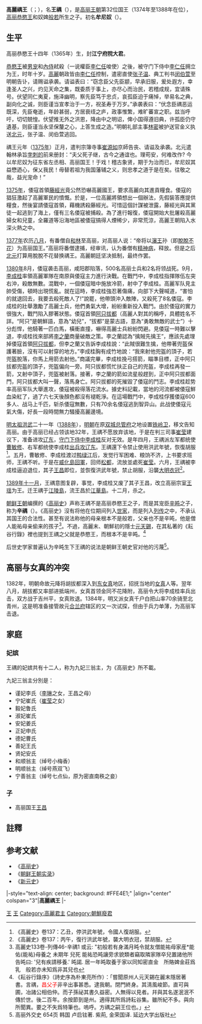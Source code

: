 {{朝鲜半島君王
| 名稱=高丽禑王
| 高麗代數=32
| 前任=[[高丽恭愍王|高丽恭愍王]]
| 繼任=[[高丽昌王|高丽昌王]]
| 畫像=
| 說明=
| 在位=1374年—1388年
| 年號=
| 姓名=王禑
| 封號=
| 字=
| 號=
| 小名=牟尼奴
| 出生年=1365年
| 立世子=
| 逝世年=1389年
| 廟號=
| 諡號=
| 陵墓=
| 父親=[[高丽恭愍王|高丽恭愍王]]
| 母親=奴婢[[般若_(高麗恭愍王)|般若]]
| 嫡母=
| 皇后=
| 王后=
| 王妃=[[谨妃李氏|谨妃李氏]]
| 妃=
| 嬪=
| 宮主=
| 翁主=
| 貴人=
| 昭儀=
| 昭容=
| 昭媛=
| 淑儀=
| 淑容=
| 淑媛=
| 尚宮=
| 尚寢=
| 內人=
| 宮人=
| 位號不明=
| 嫡子=
| 庶子=
| 嫡女=
| 庶女=
| 注釋=
|}}
'''高麗禑王'''（{{kor|k=고려 우왕|rm=Goryeo U'wang|hanja=高麗 禑王}}；{{bd|1365年||1389年||catIdx=G高}}），名'''王禑'''（{{kor|k=왕우|rm=Wang U|hanja=王禑}}），是[[高丽王朝|高丽王朝]]第32位国王（1374年至1388年在位），[[高丽恭愍王|高丽恭愍王]]和奴婢[[般若_(高麗恭愍王)|般若]]所生之子。初名'''牟尼奴'''（{{kor|k=모니노|rm=Monino|hanja=牟尼奴}}）。

== 生平 ==
高丽恭愍王十四年（1365年）生，封'''江宁府院大君'''。

[[恭愍王|恭愍王]]被[[男宠|男宠]]和[[內侍|內侍]]弒殺（一说權臣[[李仁任|李仁任]]唆使）之後，被守门下侍中[[李仁任|李仁任]]拥立为王，时年十岁。[[高麗|高麗]]朝政皆由[[李仁任|李仁任]]控制，遣密直使[[张子温|张子温]]、典工判书[[闵伯萱|闵伯萱]]至明朝告讣，请赐谥承袭。请谥表曰：“窃念臣父先臣颛，早承旧服，爰处遐方，幸逢圣人之兴，灼见天命之集，既委质于事上，亦尽心而治民，若稽成规，宜请殊号。伏望同仁夷夏，施泽幽明，察先臣笃于忠贞，哀孤臣迫于痛悼，举易名之典，副向化之诚，则臣谨当宣孝治于一方，祝圣寿于万岁。”承袭表曰：“伏念臣禑恶运既深，先臣奄逝，年龄甚弱，方居衰绖之庐，政事惟繁，难旷蕃宣之职。兹当呼吁，切切兢惶。伏望推无外之洪恩，降由中之明诏，俾小国得遵旧典，许孤臣仍守遺基，则臣谨当永坚保釐之心，上答生成之造。”明朝礼部主事[[林密|林密]]被护送官金义执送[[北元|北元]]，张子温、闵伯萱逃回。

禑王元年（[[1375年|1375年]]）正月，遣判宗簿寺事[[崔源如|崔源如]]京師告丧、请谥及承袭。北元遣翰林承旨[[孛刺的|孛刺的]]前来册封：“夫父死子继，古今之通谊也。理苟安，何难改作? 今以牟尼奴为征东省左丞相、高丽国王！于戏！稽古象贤，期于为治而已，牟尼奴其益懋迺心，保乂我民！毋替若祖为我国藩辅之义，则忠孝之道于是在矣。往敬之哉，益光宠命！”

[[1375年|1375年]]，倭寇首領[[藤經光|藤經光]]竟公然恐嚇高麗國王，要求高麗向其進貢糧食。倭寇的猖狂激起了高麗軍民的憤慨。於是，一位高麗將領想出一個辦法，先假裝答應提供糧食，然後宴請倭寇首領，藉機誘殺藤經光。可惜這個計謀被泄露，藤經光與其黨徒一起逃到了海上，僅有三名倭寇被捕殺。為了進行報復，倭寇開始大批屠殺高麗婦女和兒童，全羅道等沿海地區被倭寇搞得人煙稀少，非常荒涼，高麗王朝陷入水深火熱之中。

[[1377年|1377年]]农历[[八月|八月]]，有番僧自[[和林|和林]]至高丽，对高丽人说：“帝将以[[瀋王|瀋王]]孙（即[[脫脫不花_(瀋王)|脫脫不花]]）为高丽国王。”高丽将番僧逮捕，经审讯，认为番僧有[[精神病|精神病]]，释放。但是之后[[北元|北元]]打算用脫脫不花替换禑王。高麗朝廷坚决抵制，最终作罢。

[[1380年|1380年]]8月，倭寇袭击高丽，咸阳郡陷落，500名高丽士兵和2名将领战死。9月，[[李成桂|李成桂]]率領高麗軍隊在南原與倭寇主力進行決戰。在戰鬥中，李成桂指揮隊伍左突右沖，殺敵無數。混戰中，一個倭寇暗中施放冷箭，射中了李成桂。高麗军队見主帥受傷，頓時出現慌亂。就在這時，李成桂強忍著傷痛，向部下大聲喊道，“害怕的就退回去，我要去殺死敵人了!”說罷，他帶頭沖入敵陣，又殺死了8名倭寇。李成桂的壯舉激勵了高麗士兵，他們勇氣大增，紛紛重新投入戰鬥。由於倭寇的實力很強大，戰鬥陷入膠著狀態。倭寇首領[[阿只拔都|阿只拔都]]（高麗人對其的稱呼，具體姓名不詳。“阿只”是朝鮮語，意為“幼兒”，“拔都”是蒙古語，意為“勇敢無敵的武士”）十分彪悍，他騎著一匹白馬，橫衝直撞，嚇得高麗士兵紛紛閃避。見倭寇一時難以擊退，李成桂找來部將[[李之蘭|李之蘭]]商量破敵之策。李之蘭認為“擒賊先擒王”，應該先處理掉倭寇首領[[阿只拔都|阿只拔都]]，但李之蘭又告訴李成桂說：“此賊很難生擒，他帶著兜盔保護著臉，沒有可以射穿的地方。”李成桂胸有成竹地說：“我來射他兜盔的頂子，若兜盔脫落，你馬上用箭去射他。”商議完畢，李成桂挽弓搭箭，瞄準目標，正中阿只拔都兜盔的頂子，兜盔偏向一旁。阿只拔都慌忙扶正自己的兜盔，李成桂再發一箭，又射中頂子，兜盔被射落。接著，李之蘭的箭如流星般趕到，正中阿只拔都面門，阿只拔都大叫一聲，落馬身亡。阿只拔都的死摧毀了倭寇的鬥志。李成桂趁势率高丽军队大舉進攻，倭寇被殺得落花流水。據史料記載，當地的河流都被倭寇鮮血染紅了，過了六七天後顏色都沒有褪乾淨。在這場戰鬥中，李成桂俘獲倭寇600多人、战马上千匹，斩杀倭寇無數，只有70余名倭寇逃到智异山。此战使倭寇元氣大傷，好長一段時間無力騷擾高麗邊境。

[[明太祖|明太祖]][[洪武|洪武]]二十一年（[[1388年|1388年]]），[[明朝|明朝]]在原[[双城总管府|双城总管府]]之地设置[[铁岭卫|铁岭卫]]，移文告知高丽。由于高丽已经占领该地32年，王禑不愿放弃该地，于是在判三司事[[崔莹|崔莹]]建议下，准备进攻[[辽东|辽东]]，[[守门下侍中|守门下侍中]][[李成桂|李成桂]]反对无效。是年四月，王禑派左军都统使[[曹敏修|曹敏修]]、右军都统使李成桂[[辽东征伐|出兵攻辽东]]。王禑還下令禁止使用洪武年號，恢復胡服<ref>《高麗史》卷137：乙丑，停洪武年號，令國人復胡服。</ref>。五月，曹敏修、李成桂渡过[[鸭绿江|鸭绿江]]后，发觉行军困难、粮饷不济，上书要求班师，王禑不听。于是在[[威化島回軍|威化島回軍]]，回师[[松都|松都]]，流放並處死[[崔莹|崔莹]]。六月，王禑被李成桂逼迫退位，其子[[高麗昌王|王昌]]即位，並恢復洪武年號，禁止胡服，沿襲[[明朝服飾|大明衣冠]]<ref>《高麗史》卷137：丙午，復行洪武年號，襲大明衣冠，禁胡服。</ref>。

[[1389年|1389年]][[十一月|十一月]]，王禑意图复辟，事觉，李成桂又废了其子王昌，改立高丽宗室[[王瑶|王瑶]]为王。迁王禑于[[江陵島|江陵島]]，流王昌於[[江華島|江華島]]。十二月，杀之。

[[朝鲜王朝|朝鲜王朝]]编撰的《[[高丽史|高丽史]]》声称王禑不是高丽恭愍王之子，而是其宠臣[[辛旽|辛旽]]之子，称为'''辛禑'''（{{kor|k=신우|rm=Sin U|hanja=辛禑}}）。《高丽史》沒有将他在位期间列入[[世家|世家]]，而是列入[[列传|列传]]之中，不承认其国王的合法性。甚至有说法称他的母亲根本不是般若，父亲也不是辛旽，他是僧人能祐母亲偷来的孩子<ref>高麗史133卷-列傳46-辛禑1 或云: "初般若有身滿月旽令就友僧能祐母家産*能佑{能祐}母養之 未期年 兒死 能祐恐旽讓旁求貌類者竊取隣家隊卒兒置諸他所 告旽曰: '兒有疾請移養.' 旽諾. 居一年旽取養于家以同知密直金　所賂婢金莊爲乳　般若亦未知爲非其兒也</ref>。不過，高麗末、朝鮮初的隱士[[元天錫|元天錫]]，在其私著的《耘谷行錄》裡也提到王禑之父就是恭愍王，而根本不是辛旽。<ref name="耘谷行錄序">《耘谷行錄序》（詩史序為朴東亮所作）：「嘗聞原州人元天錫在麗末隱居著書。言禑，<span style="color:#ff0000;">昌父子</span>非辛出事甚悉。逮我朝。閉門終身。其淸風峻節。直可與圃，冶諸公相伯仲。而子孫祕其書久益密。人無得以見者。幷與其名遂泯泯不傳於世。後二百年。余按節到是州。適得其所爲詩耘谷集。雖所紀不多。與向所聞異。要之不失爲特筆也。嗚呼。方禑之嗣王位也。」</ref>

后世史学家普遍认为辛旽生下王禑的说法是朝鲜王朝史官对他的污蔑<ref>高丽外交史 654页 韩国 卢启铉著. 紫荊, 金荣国译. 延边大学出版社</ref>。

== 高丽与女真的冲突 ==
1382年，明朝命故元降将胡拔都深入到[[东女真|东女真]]地区，招抚当地的[[女真|女真]]人等。翌年八月，胡拔都又率部进抵端州，女真首领金同不花降附，高丽令大将李成桂率兵出击，双方战于吉州平，女真败退。1384年，明又派女真千户白把山率70余骑至北青州，这是明准备接管故元[[合兰府|合兰府]]辖区的又一次试探，但由于兵力单薄，为高丽军击退。
== 家庭 ==
=== 妃嫔 ===
王禑的妃嫔共有十二人，称为九妃三翁主，为《高丽史》所不載。

九妃三翁主分別是：
*谨妃李氏（[[李琳_(高麗)|李琳]]之女，王昌之母）
*宁妃崔氏（[[崔莹|崔莹]]之女）
*毅妃鲁氏
*淑妃崔氏
*安妃姜氏
*正妃申氏
*德妃曹氏
*善妃王氏
*贤妃安氏
*和顺翁主（绰号小梅香）
*明顺翁主（绰号燕双飞）
*宁善翁主（绰号七点仙，原为密直南秩之妾）
=== 子 ===
*高丽国王[[高麗昌王|王昌]]
==註釋==
{{reflist}}

== 参考文献 ==
*《[[高丽史|高丽史]]》
*《[[朝鲜王朝实录|朝鲜王朝实录]]》
*《[[新元史|新元史]]》
{{start box}}
|-style="text-align: center; background: #FFE4E1;"
|align="center" colspan="3"|'''高麗禑王'''
|-
{{s-before|[[高麗恭愍王|高麗恭愍王]]}}
{{s-title|[[朝鮮半島君主列表#高麗|高麗王朝國王]]|1374年—1388年}}
{{s-after|[[高麗昌王|高麗昌王]]}}
{{end box}}


{{高丽王朝君主}}
[[Category:1363年出生|王]]
[[Category:1389年逝世|王]]
[[Category:高麗君主|Category:高麗君主]]
[[Category:朝鮮廢君|Category:朝鮮廢君]]